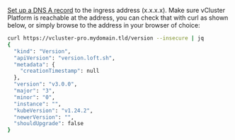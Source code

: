 [Set up a DNS A record](https://www.google.com/search?q=set+up+a+record+dns) to the ingress
address (x.x.x.x). Make sure vCluster Platform is reachable at the address, you can check that with curl as
shown below, or simply browse to the address in your browser of choice:

```bash
curl https://vcluster-pro.mydomain.tld/version --insecure | jq
{
  "kind": "Version",
  "apiVersion": "version.loft.sh",
  "metadata": {
    "creationTimestamp": null
  },
  "version": "v3.0.0",
  "major": "3",
  "minor": "0",
  "instance": "",
  "kubeVersion": "v1.24.2",
  "newerVersion": "",
  "shouldUpgrade": false
}
```
